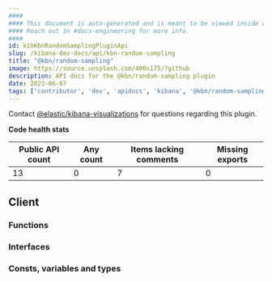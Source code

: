 ```yaml
---
####
#### This document is auto-generated and is meant to be viewed inside our experimental, new docs system.
#### Reach out in #docs-engineering for more info.
####
id: kibKbnRandomSamplingPluginApi
slug: /kibana-dev-docs/api/kbn-random-sampling
title: "@kbn/random-sampling"
image: https://source.unsplash.com/400x175/?github
description: API docs for the @kbn/random-sampling plugin
date: 2023-06-07
tags: ['contributor', 'dev', 'apidocs', 'kibana', '@kbn/random-sampling']
---
```




Contact [@elastic/kibana-visualizations](https://github.com/orgs/elastic/teams/kibana-visualizations) for questions regarding this plugin.

**Code health stats**

| Public API count  | Any count | Items lacking comments | Missing exports |
|-------------------|-----------|------------------------|-----------------|
| 13 | 0 | 7 | 0 |

## Client

### Functions
<DocDefinitionList data={kbnRandomSamplingObj.client.functions}/>

### Interfaces
<DocDefinitionList data={kbnRandomSamplingObj.client.interfaces}/>

### Consts, variables and types
<DocDefinitionList data={kbnRandomSamplingObj.client.misc}/>

